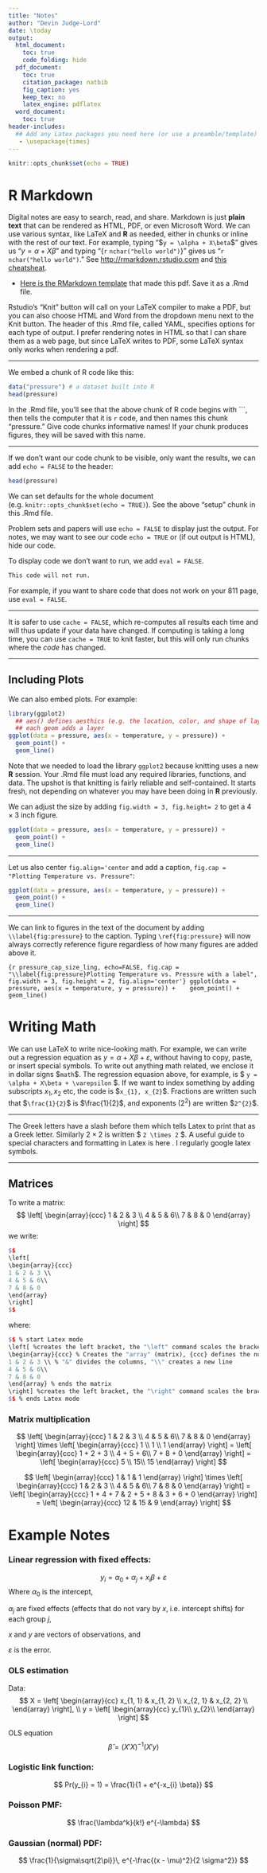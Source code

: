 ```yaml
---
title: "Notes"
author: "Devin Judge-Lord"
date: \today
output:
  html_document: 
    toc: true
    code_folding: hide
  pdf_document:
    toc: true
    citation_package: natbib
    fig_caption: yes
    keep_tex: no
    latex_engine: pdflatex
  word_document: 
    toc: true
header-includes:
  ## Add any Latex packages you need here (or use a preamble/template)
   - \usepackage{times}
---
```

```r
knitr::opts_chunk$set(echo = TRUE)
```

<!-- The above sets everything up. -->

<!-- The below is just for reference, delete it if you like. -->

# R Markdown

Digital notes are easy to search, read, and share. Markdown is just **plain text** that can be rendered as HTML, PDF, or even Microsoft Word. We can use various syntax, like LaTeX and **R** as needed, either in chunks or inline with the rest of our text. For example, typing "\$`y = \alpha + X\beta`\$" gives us "$y = \alpha + X\beta$" and typing "\{`r` `nchar("hello world")`\}" gives us "`r  nchar("hello world")`." See <http://rmarkdown.rstudio.com> and [this cheatsheat](https://rmarkdown.rstudio.com/lesson-15.html). 

- [Here is the RMarkdown template](https://github.com/judgelord/PS811/raw/master/example_notes.Rmd) that made this pdf. Save it as a .Rmd file.

Rstudio's "Knit" button will call on your LaTeX compiler to make a PDF, but you can also choose HTML and Word from the dropdown menu next to the Knit button. The header of this .Rmd file, called YAML, specifies options for each type of output. I prefer rendering notes in HTML so that I can share them as a web page, but since LaTeX writes to PDF, some LaTeX syntax only works when rendering a pdf.


--- 

We embed a chunk of R code like this:
```r
data("pressure") # a dataset built into R
head(pressure)
```

In the .Rmd file, you'll see that the above chunk of R code begins with \`\`\`, then tells the computer that it is `r` code, and then names this chunk "pressure." 
Give code chunks informative names! If your chunk produces figures, they will be saved with this name.

---

If we don't want our code chunk to be visible, only want the results, we can add `echo = FALSE` to the header:

```r
head(pressure)
```

We can set defaults for the whole document (e.g. `knitr::opts_chunk$set(echo = TRUE)`). See the above "setup" chunk in this .Rmd file.

Problem sets and papers will use `echo = FALSE` to display just the output. For notes, we may want to see our code `echo = TRUE` or (if out output is HTML), hide our code. 

To display code we don't want to run, we add `eval = FALSE`.

```r
This code will not run. 
```

For example, if you want to share code that does not work on your 811 page, use `eval = FALSE`.

---

It is safer to use `cache = FALSE`, which re-computes all results each time and will thus update if your data have changed. If computing is taking a long time, you can use `cache = TRUE` to knit faster, but this will only run chunks where the *code* has changed. 

---

## Including Plots

We can also embed plots. For example:

```r
library(ggplot2)
  ## aes() defines aesthics (e.g. the location, color, and shape of layers on the grid)
  ## each geom adds a layer
ggplot(data = pressure, aes(x = temperature, y = pressure)) +
  geom_point() + 
  geom_line()

```

Note that we needed to load the library `ggplot2` because knitting uses a new **R** session. Your .Rmd file must load any required libraries, functions, and data. The upshot is that knitting is fairly reliable and self-contained. It starts fresh, not depending on whatever you may have been doing in **R** previously.

We can adjust the size by adding `fig.width = 3, fig.height= 2` to get a $4\times3$ inch figure.

```r
ggplot(data = pressure, aes(x = temperature, y = pressure)) + 
  geom_point() + 
  geom_line()
```

---

Let us also center `fig.align='center` and add a caption, `fig.cap = "Plotting Temperature vs. Pressure"`:

```r
ggplot(data = pressure, aes(x = temperature, y = pressure)) + 
  geom_point() + 
  geom_line()
```

---

We can link to figures in the text of the document by adding `\\label{fig:pressure}` to the caption.
Typing `\ref{fig:pressure}` will now always correctly reference figure \ref{fig:pressure} regardless of how many figures are added above it.

```{r pressure_cap_size_ling, echo=FALSE, fig.cap = "\\label{fig:pressure}Plotting Temperature vs. Pressure with a label", fig.width = 3, fig.height = 2, fig.align='center'}
ggplot(data = pressure, aes(x = temperature, y = pressure)) + 
  geom_point() + 
  geom_line()
```

\newpage
---

# Writing Math
We can use LaTeX to write nice-looking math.  For example, we can write out a regression equation as $y = \alpha + X\beta + \varepsilon$, without having to copy, paste, or insert special symbols. To write out anything math related, we enclose it in dollar signs $\$$`math`$\$$. The regression equasion above, for example, is $\$$ `y = \alpha + X\beta + \varepsilon` $\$$. If we want to index something by adding subscripts $x_{1}, x_{2}$ etc, the code is $\$$`x_{1}, x_{2}`$\$$. Fractions are written such that $\$$`\frac{1}{2}`$\$$ is $\frac{1}{2}$, and exponents ($2^{2}$) are written $\$$`2^{2}`$\$$.

---

The Greek letters have a slash before them which tells Latex to print that as a Greek letter. Similarly $2 \times 2$ is written $\$$ `2 \times 2` $\$$. A useful guide to special characters and formatting in Latex is here \url{https://users.dickinson.edu/~richesod/latex/latexcheatsheet.pdf}. I regularly google latex symbols.

---

## Matrices

To write a matrix:
$$ 
\left[
\begin{array}{ccc}
1 & 2 & 3 \\
4 & 5 & 6\\
7 & 8 & 0
\end{array}
\right] 
$$
we write:
```r
$$ 
\left[
\begin{array}{ccc}
1 & 2 & 3 \\
4 & 5 & 6\\
7 & 8 & 0
\end{array}
\right] 
$$
```

where:
```r
$$ % start Latex mode
\left[ %creates the left bracket, the "\left" command scales the bracket "["
\begin{array}{ccc} % Creates the "array" (matrix), {ccc} defines the number of columns
1 & 2 & 3 \\ % "&" divides the columns, "\\" creates a new line
4 & 5 & 6\\
7 & 8 & 0
\end{array} % ends the matrix
\right] %creates the left bracket, the "\right" command scales the bracket "]"
$$ % ends Latex mode
```

### Matrix multiplication

$$
\left[
\begin{array}{ccc}
1 & 2 & 3 \\
4 & 5 & 6\\
7 & 8 & 0
\end{array}
\right] 
\times 
\left[
\begin{array}{ccc}
1 \\
1 \\
1
\end{array}
\right] 
= 
\left[
\begin{array}{ccc}
1 + 2 + 3 \\
4 + 5 + 6\\
7 + 8 + 0
\end{array}
\right] 
= 
\left[
\begin{array}{ccc}
5 \\
15\\
15
\end{array}
\right]
$$

$$
\left[
\begin{array}{ccc}
1 & 1 & 1
\end{array}
\right] 
\times
\left[
\begin{array}{ccc}
1 & 2 & 3 \\
4 & 5 & 6\\
7 & 8 & 0
\end{array}
\right] 
= 
\left[
\begin{array}{ccc}
1 + 4 + 7 & 2 + 5 + 8 &  3 + 6 + 0
\end{array}
\right] 
= 
\left[
\begin{array}{ccc}
12 & 15 & 9
\end{array}
\right]
$$

\newpage
---

# Example Notes

### Linear regression with fixed effects:
$$ y_{i} = \alpha_{0} + \alpha_{j} + x_{i} \beta + \varepsilon $$
Where $\alpha_{0}$ is the intercept, 

$\alpha_{j}$ are fixed effects (effects that do not vary by $x$, i.e. intercept shifts) for each group $j$, 

$x$ and $y$ are vectors of observations, and

$\varepsilon$ is the error.

### OLS estimation 

Data:
$$
X = 
\left[
\begin{array}{cc}
x_{1, 1} & x_{1, 2} \\
x_{2, 1} & x_{2, 2} \\
\end{array}
\right],
\\
y = 
\left[
\begin{array}{cc}
y_{1}\\
y_{2}\\
\end{array}
\right]
$$

OLS equation
$$
\hat{\beta} = (X'X)^{-1}(X'y)
$$

### Logistic link function:
$$ Pr(y_{i} = 1) = \frac{1}{1 + e^{-x_{i} \beta}} $$

### Poisson PMF:
$$
      \frac{\lambda^k}{k!} e^{-\lambda}
$$

### Gaussian (normal) PDF:
$$ \frac{1}{\sigma\sqrt{2\pi}}\, e^{-\frac{(x - \mu)^2}{2 \sigma^2}} $$

